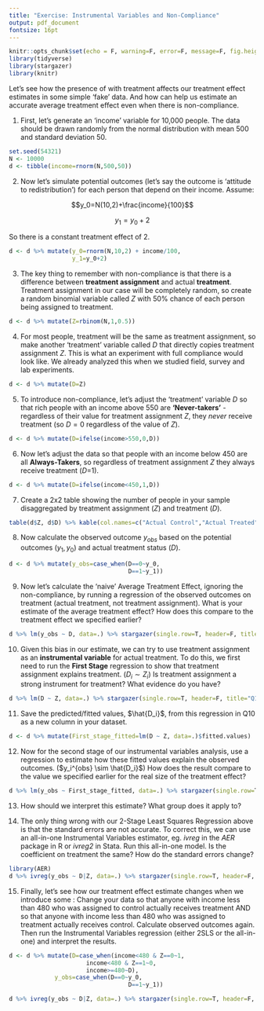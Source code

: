 ```yaml
---
title: "Exercise: Instrumental Variables and Non-Compliance"
output: pdf_document
fontsize: 16pt
---
```


```r
knitr::opts_chunk$set(echo = F, warning=F, error=F, message=F, fig.height=3, fig.width=3, include=F)
library(tidyverse)
library(stargazer)
library(knitr)
```

Let's see how the presence of \textbf{non-compliance} with treatment affects our treatment effect estimates in some simple 'fake' data. And how \textbf{instrumental variables} can help us estimate an accurate average treatment effect even when there is non-compliance.

1. First, let's generate an 'income' variable for 10,000 people. The data should be drawn randomly from the normal distribution with mean 500 and standard deviation 50.

```r
set.seed(54321)
N <- 10000
d <- tibble(income=rnorm(N,500,50))
```

2. Now let's simulate potential outcomes (let's say the outcome is 'attitude to redistribution') for each person that depend on their income. Assume:

$$y_0=N(10,2)+\frac{income}{100}$$ 

$$y_1=y_0+2$$

So there is a constant treatment effect of 2.

```r
d <- d %>% mutate(y_0=rnorm(N,10,2) + income/100,
                  y_1=y_0+2)
```

3. The key thing to remember with non-compliance is that there is a difference between **treatment assignment** and actual **treatment**. Treatment assignment in our case will be completely random, so create a random binomial variable called $Z$ with 50\% chance of each person being assigned to treatment.

```r
d <- d %>% mutate(Z=rbinom(N,1,0.5))
```

4. For most people, treatment will be the same as treatment assignment, so make another 'treatment' variable called $D$ that directly copies treatment assignment $Z$. This is what an experiment with full compliance would look like. We already analyzed this when we studied field, survey and lab experiments.

```r
d <- d %>% mutate(D=Z)
```

5. To introduce non-compliance, let's adjust the 'treatment' variable $D$ so that rich people with an income above 550 are **'Never-takers'** - regardless of their value for treatment assignment $Z$, they *never* receive treatment (so $D=0$ regardless of the value of $Z$).

```r
d <- d %>% mutate(D=ifelse(income>550,0,D))
```

6. Now let's adjust the data so that people with an income below 450 are all **Always-Takers**, so regardless of treatment assignment $Z$ they always receive treatment ($D$=1).

```r
d <- d %>% mutate(D=ifelse(income<450,1,D))
```

7. Create a 2x2 table showing the number of people in your sample disaggregated by treatment assignment ($Z$) and treatment ($D$).

```r
table(d$Z, d$D) %>% kable(col.names=c("Actual Control","Actual Treated"))
```

8. Now calculate the observed outcome $y_{obs}$ based on the potential outcomes ($y_1, y_0$) and actual treatment status ($D$).

```r
d <- d %>% mutate(y_obs=case_when(D==0~y_0,
                                  D==1~y_1))
```

9. Now let's calculate the 'naive' Average Treatment Effect, ignoring the non-compliance, by running a regression of the observed outcomes on treatment (actual treatment, not treatment assignment). What is your estimate of the average treatment effect? How does this compare to the treatment effect we specified earlier?

```r
d %>% lm(y_obs ~ D, data=.) %>% stargazer(single.row=T, header=F, title="Q7")
```

10. Given this bias in our estimate, we can try to use treatment assignment as an **instrumental variable** for actual treatment. To do this, we first need to run the **First Stage** regression to show that treatment assignment explains treatment. ($D_i \sim Z_i$) Is treatment assignment a strong instrument for treatment? What evidence do you have?

```r
d %>% lm(D ~ Z, data=.) %>% stargazer(single.row=T, header=F, title="Q10")
```

11. Save the predicted/fitted values, $\hat{D_i}$, from this regression in Q10 as a new column in your dataset.

```r
d <- d %>% mutate(First_stage_fitted=lm(D ~ Z, data=.)$fitted.values)
```

12. Now for the second stage of our instrumental variables analysis, use a regression to estimate how these fitted values explain the observed outcomes. ($y_i^{obs} \sim \hat{D_i}$) How does the result compare to the value we specified earlier for the real size of the treatment effect?

```r
d %>% lm(y_obs ~ First_stage_fitted, data=.) %>% stargazer(single.row=T, header=F, title="Q12")
```

13. How should we interpret this estimate? What group does it apply to?

14. The only thing wrong with our 2-Stage Least Squares Regression above is that the standard errors are not accurate. To correct this, we can use an all-in-one Instrumental Variables estimator, eg. _ivreg_ in the _AER_ package in R or _ivreg2_ in Stata. Run this all-in-one model. Is the coefficient on treatment the same? How do the standard errors change?

```r
library(AER)
d %>% ivreg(y_obs ~ D|Z, data=.) %>% stargazer(single.row=T, header=F, title="Q14")
```

15. Finally, let's see how our treatment effect estimate changes when we introduce some \textbf{defiers}: Change your data so that anyone with income less than 480 who was assigned to control actually receives treatment AND so that anyone with income less than 480 who was assigned to treatment actually receives control. Calculate observed outcomes again. Then run the Instrumental Variables regression (either 2SLS or the all-in-one) and interpret the results.

```r
d <- d %>% mutate(D=case_when(income<480 & Z==0~1,
                      income<480 & Z==1~0,
                      income>=480~D),
             y_obs=case_when(D==0~y_0,
                                  D==1~y_1))

d %>% ivreg(y_obs ~ D|Z, data=.) %>% stargazer(single.row=T, header=F, title="Q15")
```
